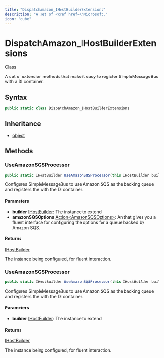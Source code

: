 ```yaml
---
title: "DispatchAmazon_IHostBuilderExtensions"
description: "A set of <xref href=\"Microsoft."
icon: "cube"
---
```


# DispatchAmazon_IHostBuilderExtensions

<Badge variant="outline">Class</Badge>

A set of <xref href="Microsoft.Extensions.Hosting.IHostBuilder" data-throw-if-not-resolved="false"></xref> extension methods that make it easy to register SimpleMessageBus with a DI container.

## Syntax

```csharp
public static class DispatchAmazon_IHostBuilderExtensions
```

## Inheritance

- [object](https://learn.microsoft.com/dotnet/api/system.object)

## Methods

### UseAmazonSQSProcessor

```csharp
public static IHostBuilder UseAmazonSQSProcessor(this IHostBuilder builder, Action<AmazonSQSOptions> amazonSQSOptions)
```

Configures SimpleMessageBus to use Amazon SQS as the backing queue and registers the <xref href="CloudNimble.SimpleMessageBus.Dispatch.Amazon.AmazonSQSProcessor" data-throw-if-not-resolved="false"></xref> with the DI container.

#### Parameters

- **builder** [IHostBuilder](https://learn.microsoft.com/dotnet/api/microsoft.extensions.hosting.ihostbuilder): The <xref href="Microsoft.Extensions.Hosting.IHostBuilder" data-throw-if-not-resolved="false"></xref> instance to extend.
- **amazonSQSOptions** [Action&lt;AmazonSQSOptions&gt;](https://learn.microsoft.com/dotnet/api/system.action-1): An <xref href="System.Action%601" data-throw-if-not-resolved="false"></xref> that gives you a fluent interface for configuring the options for a queue backed by Amazon SQS.

#### Returns

[IHostBuilder](https://learn.microsoft.com/dotnet/api/microsoft.extensions.hosting.ihostbuilder)

The <xref href="Microsoft.Extensions.Hosting.IHostBuilder" data-throw-if-not-resolved="false"></xref> instance being configured, for fluent interaction.

### UseAmazonSQSProcessor

```csharp
public static IHostBuilder UseAmazonSQSProcessor(this IHostBuilder builder)
```

Configures SimpleMessageBus to use Amazon SQS as the backing queue and registers the <xref href="CloudNimble.SimpleMessageBus.Dispatch.Amazon.AmazonSQSProcessor" data-throw-if-not-resolved="false"></xref> with the DI container.

#### Parameters

- **builder** [IHostBuilder](https://learn.microsoft.com/dotnet/api/microsoft.extensions.hosting.ihostbuilder): The <xref href="Microsoft.Extensions.Hosting.IHostBuilder" data-throw-if-not-resolved="false"></xref> instance to extend.

#### Returns

[IHostBuilder](https://learn.microsoft.com/dotnet/api/microsoft.extensions.hosting.ihostbuilder)

The <xref href="Microsoft.Extensions.Hosting.IHostBuilder" data-throw-if-not-resolved="false"></xref> instance being configured, for fluent interaction.


